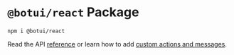 
# `@botui/react` Package

```
npm i @botui/react
```

Read the API [reference](./reference) or learn how to add [custom actions and messages](./custom).